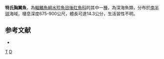 {{Speciesbox 
| taxon = Dolichopteryx trunovi
| status = NE
| status_system = IUCN3.1
| authority = [[Parin|Parin]], 2005
}}

'''特氏胸翼魚'''，為[[輻鰭魚綱|輻鰭魚綱]][[水珍魚目|水珍魚目]][[後肛魚科|後肛魚科]]的其中一[[種|種]]，為深海魚類，分布於[[南半球|南半球]]海域，棲息深度675-900公尺，體長可達14.3公分，生活習性不明。

==参考文献==
*{{FishBase_species|genus=Dolichopteryx|species=trunovi|year=2015|month=8}}

{{Taxonbar}}

[[Category:胸翼魚屬|T]]
[[Category:2005年描述的鱼类|D]]